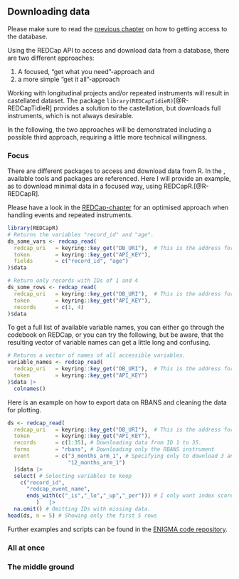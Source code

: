 ## Downloading data {#sec-downloading-data}

Please make sure to read the [previous chapter](#sec-data-access) on how to getting access to the database.

Using the REDCap API to access and download data from a database, there are two different approaches:

1.  A focused, "get what you need"-approach and
2.  a more simple "get it all"-approach

Working with longitudinal projects and/or repeated instruments will result in castellated dataset. The package `library(REDCapTidieR)`[@R-REDCapTidieR] provides a solution to the castellation, but downloads full instruments, which is not always desirable.

In the following, the two approaches will be demonstrated including a possible third approach, requiring a little more technical willingness.

### Focus

There are different packages to access and download data from R. In the , available tools and packages are referenced. Here I will provide an example, as to download minimal data in a focused way, using REDCapR.[@R-REDCapR].

Please have a look in the [REDCap-chapter](#redcap-data) for an optimised approach when handling events and repeated instruments.

```r
library(REDCapR)
# Returns the variables "record_id" and "age".
ds_some_vars <- redcap_read(
  redcap_uri   = keyring::key_get("DB_URI"),  # This is the address for projects at the AU-server
  token        = keyring::key_get("API_KEY"),
  fields       = c("record_id", "age")
)$data 

# Return only records with IDs of 1 and 4
ds_some_rows <- redcap_read(
  redcap_uri   = keyring::key_get("DB_URI"),  # This is the address for projects at the AU-server
  token        = keyring::key_get("API_KEY"),
  records      = c(1, 4)
)$data
```

To get a full list of available variable names, you can either go through the codebook on REDCap, or you can try the following, but be aware, that the resulting vector of variable names can get a little long and confusing.

```r
# Returns a vector of names of all accessible variables.
variable_names <- redcap_read(
  redcap_uri   = keyring::key_get("DB_URI"),  # This is the address for projects at the AU-server
  token        = keyring::key_get("API_KEY")
)$data |> 
  colnames()


```

Here is an example on how to export data on RBANS and cleaning the data for plotting.

```r
ds <- redcap_read(
  redcap_uri   = keyring::key_get("DB_URI"),  # This is the address for projects at the AU-server
  token        = keyring::key_get("API_KEY"),
  records      = c(1:35), # Downloading data from ID 1 to 35.
  forms        = "rbans", # Downloading only the RBANS instrument
  event        = c("3_months_arm_1", # Specifying only to download 3 and 12 months data
                   "12_months_arm_1")
  )$data |> 
  select( # Selecting variables to keep
    c("record_id",
      "redcap_event_name",
      ends_with(c("_is","_lo","_up","_per"))) # I only want index scores, lower and upper CIs and percentile.
         )   |> 
  na.omit() # Omitting IDs with missing data.
head(ds, n = 5) # Showing only the first 5 rows
```

Further examples and scripts can be found in the [ENIGMA code repository](https://github.com/agdamsbo/ENIGMAtrial_R).

### All at once

### The middle ground

